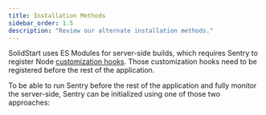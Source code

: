 ```yaml
---
title: Installation Methods
sidebar_order: 1.5
description: "Review our alternate installation methods."
---
```


SolidStart uses ES Modules for server-side builds, which requires Sentry to register Node [customization hooks](https://nodejs.org/api/module.html#customization-hooks).
Those customization hooks need to be registered before the rest of the application.

To be able to run Sentry before the rest of the application and fully monitor the server-side, Sentry can be initialized using one of those two approaches:

<PageGrid />
